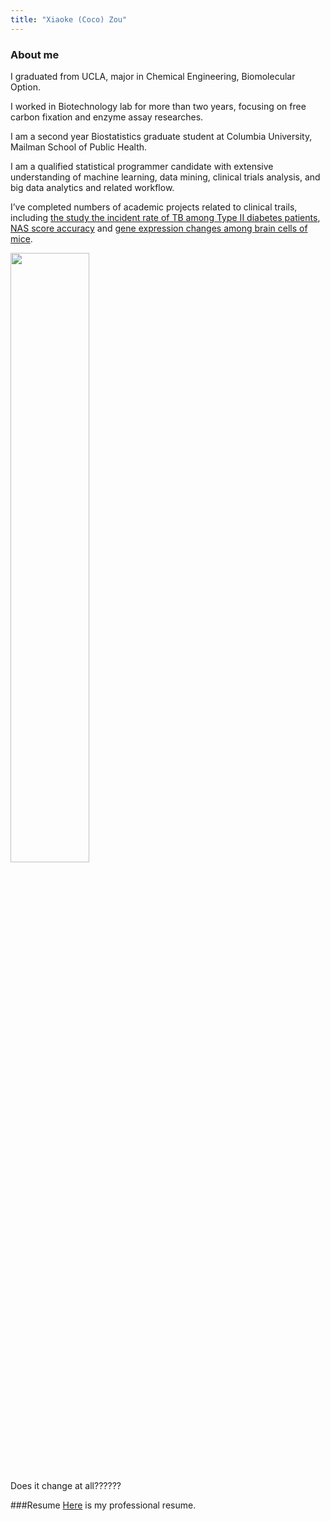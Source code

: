 ```yaml
---
title: "Xiaoke (Coco) Zou"
---
```


### About me
I graduated from UCLA, major in Chemical Engineering, Biomolecular Option. 

I worked in Biotechnology lab for more than two years, focusing on free carbon fixation and enzyme assay researches.

I am a second year Biostatistics graduate student at Columbia University, Mailman School of Public Health. 

I am a qualified statistical programmer candidate with extensive understanding of machine learning, data mining, clinical trials analysis, and big data analytics and related workflow.

I've completed numbers of academic projects related to clinical trails, including [the study the incident rate of TB among Type II diabetes patients](Resume.html), [NAS score accuracy](Resume.html) and [gene expression changes among brain cells of mice](Mount_Sinai_Project.html). 


<img src="./images/me.png" style="width:50%">

Does it change at all??????

###Resume
[Here](Resume.html) is my professional resume. 


